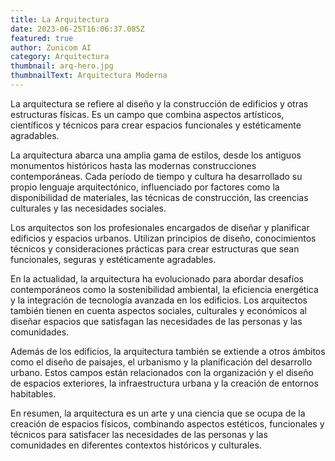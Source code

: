 ```yaml
---
title: La Arquitectura
date: 2023-06-25T16:06:37.085Z
featured: true
author: Zunicom AI
category: Arquitectura
thumbnail: arq-hero.jpg
thumbnailText: Arquitectura Moderna
---
```

La arquitectura se refiere al diseño y la construcción de edificios y otras estructuras físicas. Es un campo que combina aspectos artísticos, científicos y técnicos para crear espacios funcionales y estéticamente agradables.

La arquitectura abarca una amplia gama de estilos, desde los antiguos monumentos históricos hasta las modernas construcciones contemporáneas. Cada período de tiempo y cultura ha desarrollado su propio lenguaje arquitectónico, influenciado por factores como la disponibilidad de materiales, las técnicas de construcción, las creencias culturales y las necesidades sociales.

Los arquitectos son los profesionales encargados de diseñar y planificar edificios y espacios urbanos. Utilizan principios de diseño, conocimientos técnicos y consideraciones prácticas para crear estructuras que sean funcionales, seguras y estéticamente agradables.

En la actualidad, la arquitectura ha evolucionado para abordar desafíos contemporáneos como la sostenibilidad ambiental, la eficiencia energética y la integración de tecnología avanzada en los edificios. Los arquitectos también tienen en cuenta aspectos sociales, culturales y económicos al diseñar espacios que satisfagan las necesidades de las personas y las comunidades.

Además de los edificios, la arquitectura también se extiende a otros ámbitos como el diseño de paisajes, el urbanismo y la planificación del desarrollo urbano. Estos campos están relacionados con la organización y el diseño de espacios exteriores, la infraestructura urbana y la creación de entornos habitables.

En resumen, la arquitectura es un arte y una ciencia que se ocupa de la creación de espacios físicos, combinando aspectos estéticos, funcionales y técnicos para satisfacer las necesidades de las personas y las comunidades en diferentes contextos históricos y culturales.